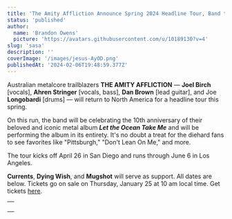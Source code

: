 ```yaml
---
title: 'The Amity Affliction Announce Spring 2024 Headline Tour, Band to Perform "Let The Ocean Take Me" In Full'
status: 'published'
author:
  name: 'Brandon Owens'
  picture: 'https://avatars.githubusercontent.com/u/10189130?v=4'
slug: 'sasa'
description: ''
coverImage: '/images/jesus-AyOD.png'
publishedAt: '2024-02-06T19:48:59.377Z'
---
```


Australian metalcore trailblazers **THE AMITY AFFLICTION** — **Joel Birch** \[vocals\], **Ahren Stringer** \[vocals, bass\], **Dan Brown** \[lead guitar\], and Joe **Longobardi** \[drums\] — will return to North America for a headline tour this spring.

On this run, the band will be celebrating the 10th anniversary of their beloved and iconic metal album ***Let the Ocean Take Me*** and will be performing the album in its entirety. It's no doubt a treat for the diehard fans to see favorites like "Pittsburgh," "Don't Lean On Me," and more.

The tour kicks off April 26 in San Diego and runs through June 6 in Los Angeles.

**Currents**, **Dying Wish**, and **Mugshot** will serve as support. All dates are below. Tickets go on sale on Thursday, January 25 at 10 am local time. Get tickets [here](https://atomsplitterpr.us6.list-manage.com/track/click?u=db1855ab84d45f76eff7f68dd&id=ba7fd105c4&e=f6d2a12b5d).

<table style="minWidth: 25px">
<colgroup><col></colgroup><tbody><tr><td colspan="1" rowspan="1"><p></p></td></tr></tbody>
</table>